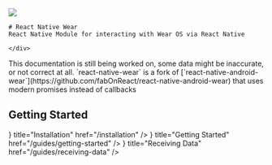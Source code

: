 
<div className="flexRow">
    <img
    src="/react-native-wear.png"
    className="flexRowImage"
    />
    <div>

    # React Native Wear
    React Native Module for interacting with Wear OS via React Native

    </div>

</div>

<Callout type="warning">
  This documentation is still being worked on, some data might be inaccurate, or
  not correct at all.
</Callout>
<Callout type="info">
  `react-native-wear` is a fork of
  [`react-native-android-wear`](https://github.com/fabOnReact/react-native-android-wear)
  that uses modern promises instead of callbacks
</Callout>

## Getting Started

<Cards>
  <Card
    icon={<Icon name="download" />}
    title="Installation"
    href="/installation"
  />
  <Card
    icon={<Icon name="flag" />}
    title="Getting Started"
    href="/guides/getting-started"
  />
  <Card
    icon={<Icon name="sensors" />}
    title="Receiving Data"
    href="/guides/receiving-data"
  />
</Cards>
